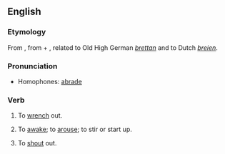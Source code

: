 ==English==

===Etymology===
From {{etyl|ang|en}} {{term|abregdan|abreġdan|lang=ang}}, from {{term|a-||lang=ang}} + {{term|bregdan|breġdan|lang=ang|braid, move back and forth}}, related to Old High German ''[[brettan]]'' and to Dutch ''[[breien]]''.

===Pronunciation===
* Homophones: [[abrade]]

===Verb===
{{en-verb}}

# {{transitive|obsolete}} {{context|of a sword}} To [[wrench]] out.
# {{intransitive|transitive|obsolete}} To [[awake]]; to [[arouse]]; to stir or start up.
# {{intransitive|transitive|obsolete}} To [[shout]] out.